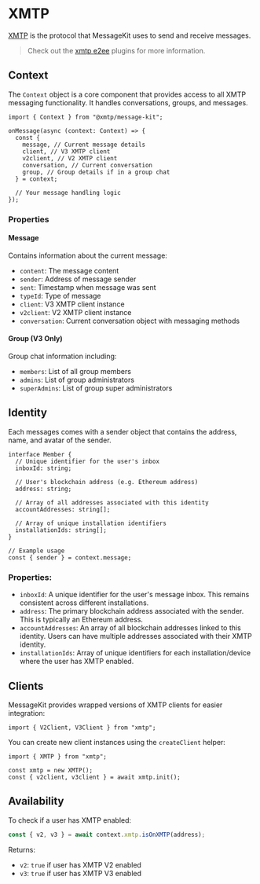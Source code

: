 # XMTP

[XMTP](https://xmtp.org/) is the protocol that MessageKit uses to send and receive messages.

> Check out the [xmtp e2ee](/plugins/xmtp) plugins for more information.

## Context

The `Context` object is a core component that provides access to all XMTP messaging functionality. It handles conversations, groups, and messages.

```tsx
import { Context } from "@xmtp/message-kit";

onMessage(async (context: Context) => {
  const {
    message, // Current message details
    client, // V3 XMTP client
    v2client, // V2 XMTP client
    conversation, // Current conversation
    group, // Group details if in a group chat
  } = context;

  // Your message handling logic
});
```

### Properties

#### Message

Contains information about the current message:

- `content`: The message content
- `sender`: Address of message sender
- `sent`: Timestamp when message was sent
- `typeId`: Type of message
- `client`: V3 XMTP client instance
- `v2client`: V2 XMTP client instance
- `conversation`: Current conversation object with messaging methods

#### Group (V3 Only)

Group chat information including:

- `members`: List of all group members
- `admins`: List of group administrators
- `superAdmins`: List of group super administrators

## Identity

Each messages comes with a sender object that contains the address, name, and avatar of the sender.

```tsx
interface Member {
  // Unique identifier for the user's inbox
  inboxId: string;

  // User's blockchain address (e.g. Ethereum address)
  address: string;

  // Array of all addresses associated with this identity
  accountAddresses: string[];

  // Array of unique installation identifiers
  installationIds: string[];
}

// Example usage
const { sender } = context.message;
```

### Properties:

- `inboxId`: A unique identifier for the user's message inbox. This remains consistent across different installations.
- `address`: The primary blockchain address associated with the sender. This is typically an Ethereum address.
- `accountAddresses`: An array of all blockchain addresses linked to this identity. Users can have multiple addresses associated with their XMTP identity.
- `installationIds`: Array of unique identifiers for each installation/device where the user has XMTP enabled.

## Clients

MessageKit provides wrapped versions of XMTP clients for easier integration:

```tsx
import { V2Client, V3Client } from "xmtp";
```

You can create new client instances using the `createClient` helper:

```tsx
import { XMTP } from "xmtp";

const xmtp = new XMTP();
const { v2client, v3client } = await xmtp.init();
```

## Availability

To check if a user has XMTP enabled:

```typescript
const { v2, v3 } = await context.xmtp.isOnXMTP(address);
```

Returns:

- `v2`: `true` if user has XMTP V2 enabled
- `v3`: `true` if user has XMTP V3 enabled
